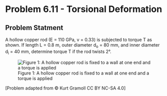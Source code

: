 # Problem 6.11 - Torsional Deformation {.unnumbered}

## Problem Statment
A hollow copper rod (E = 110 GPa, v = 0.33) is subjected to torque T as shown. If length L = 0.8 m, outer diameter d<sub>o</sub> = 80 mm, and inner diameter d<sub>i</sub> = 40 mm, determine torque T if the rod twists 2°.


![Figure 1: A hollow copper rod is fixed to a wall at one end and a torque is applied ](images/266.png){fig-alt="A hollow copper rod is fixed to a wall at one end and a torque is applied. The rod has an outer diameter of d[o] and inner diameter of d[i] and length L."}

\[Problem adapted from © Kurt Gramoll CC BY NC-SA 4.0\]